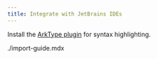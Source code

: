 ```yaml
---
title: Integrate with JetBrains IDEs
---
```


Install the [ArkType plugin](https://plugins.jetbrains.com/plugin/27099-arktype) for syntax highlighting.

<Card
  title="ArkType | JetBrains Marketplace"
  href="https://plugins.jetbrains.com/plugin/27099-arktype"
  description="Syntax highlighting for ArkType ⛵"
/>

<include>./import-guide.mdx</include>
